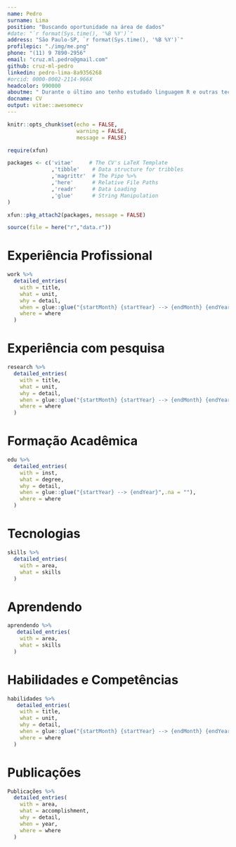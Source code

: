 ```yaml
---
name: Pedro
surname: Lima
position: "Buscando oportunidade na área de dados"
#date: "`r format(Sys.time(), '%B %Y')`"
address: "São Paulo-SP, `r format(Sys.time(), '%B %Y')`"
profilepic: "./img/me.png"
phone: "(11) 9 7890-2956"
email: "cruz.ml.pedro@gmail.com"
github: cruz-ml-pedro
linkedin: pedro-lima-8a9356268
#orcid: 0000-0002-2114-966X
headcolor: 990000
aboutme: " Durante o último ano tenho estudado linguagem R e outras tecnologias,  como Apache Spark e Docker, com foco em ciência de dados. Meu interesse está atualmente no framework de modelagem e machine learning Tidymodels, e nos aspectos exploratórios e preditivos da análise de dados funcionais. Possuo formação na área de geociências e conhecimento em séries temporais e dados geoespaciais."
docname: CV
output: vitae::awesomecv
---
```

  
```r

knitr::opts_chunk$set(echo = FALSE,
                      warning = FALSE,
                      message = FALSE)

require(xfun)

packages <- c('vitae'     # The CV's LaTeX Template
              ,'tibble'    # Data structure for tribbles
              ,'magrittr'  # The Pipe %>%
              ,'here'      # Relative File Paths
              ,'readr'     # Data Loading
              ,'glue'      # String Manipulation
)

xfun::pkg_attach2(packages, message = FALSE)

source(file = here("r","data.r"))

```

# Experiência Profissional

```r

work %>%
  detailed_entries(
    with = title,
    what = unit,
    why = detail,
    when = glue::glue("{startMonth} {startYear} --> {endMonth} {endYear}",.na = ""),
    where = where
  )

```

\pagebreak

# Experiência com pesquisa

```r

research %>% 
  detailed_entries(
    with = title,
    what = unit,
    why = detail,
    when = glue::glue("{startMonth} {startYear} --> {endMonth} {endYear}",.na = ""),
    where = where
  )


```


# Formação Acadêmica

```r

edu %>%
  detailed_entries(
    with = inst,
    what = degree,
    why = detail,
    when = glue::glue("{startYear} --> {endYear}",.na = ""),
    where = where
  )

```

# Tecnologias

```r

skills %>%
  detailed_entries(
    with = area,
    what = skills
  )

```


# Aprendendo
```r

aprendendo %>% 
   detailed_entries(
    with = area,
    what = skills
  )

```

# Habilidades e Competências

```r
habilidades %>% 
   detailed_entries(
    with = title,
    what = unit,
    why = detail,
    when = glue::glue("{startMonth} {startYear} --> {endMonth} {endYear}",.na = ""),
    where = where
  )


```


# Publicações

```r

Publicações %>%
  detailed_entries(
    with = area,
    what = accomplishment,
    why = detail,
    when = year,
    where = where
  )

```

